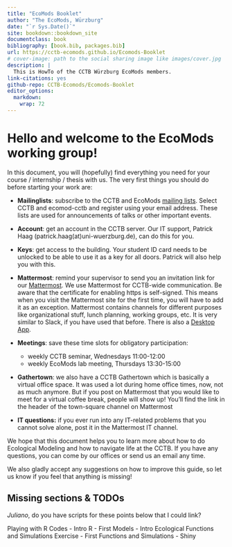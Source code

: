 ```yaml
---
title: "EcoMods Booklet"
author: "The EcoMods, Würzburg"
date: "`r Sys.Date()`"
site: bookdown::bookdown_site
documentclass: book
bibliography: [book.bib, packages.bib]
url: https://cctb-ecomods.github.io/Ecomods-Booklet
# cover-image: path to the social sharing image like images/cover.jpg
description: |
  This is HowTo of the CCTB Würzburg EcoMods members.
link-citations: yes
github-repo: CCTB-Ecomods/Ecomods-Booklet
editor_options: 
  markdown: 
    wrap: 72
---
```


# Hello and welcome to the EcoMods working group!

In this document, you will (hopefully) find everything you need for your
course / internship / thesis with us. The very first things you should
do before starting your work are:

-   **Mailinglists**: subscribe to the CCTB and EcoMods [mailing
    lists](https://lists.uni-wuerzburg.de). Select CCTB and ecomod-cctb
    and register using your email address. These lists are used for
    announcements of talks or other important events.

-   **Account**: get an account in the CCTB server. Our IT support,
    Patrick Haag (patrick.haag(at)uni-wuerzburg.de), can do this for
    you.

-   **Keys**: get access to the building. Your student ID card needs to
    be unlocked to be able to use it as a key for all doors. Patrick
    will also help you with this.

-   **Mattermost**: remind your supervisor to send you an invitation
    link for our
    [Mattermost](https://cctb-intern.biologie.uni-wuerzburg.de). We use
    Mattermost for CCTB-wide communication. Be aware that the
    certificate for enabling https is self-signed. This means when you
    visit the Mattermost site for the first time, you will have to add
    it as an exception. Mattermost contains channels for different
    purposes like organizational stuff, lunch planning, working groups,
    etc. It is very similar to Slack, if you have used that before.
    There is also a [Desktop
    App](https://about.mattermost.com/download/#mattermostApps).

-   **Meetings**: save these time slots for obligatory participation:

    -   weekly CCTB seminar, Wednesdays 11:00-12:00
    -   weekly EcoMods lab meeting, Thursdays 13:30-15:00

-   **Gathertown**: we also have a CCTB Gathertown which is basically a
    virtual office space. It was used a lot during home office times,
    now, not as much anymore. But if you post on Mattermost that you
    would like to meet for a virtual coffee break, people will show up!
    You'll find the link in the header of the town-square channel on
    Mattermost

-   **IT questions:** if you ever run into any IT-related problems that
    you cannot solve alone, post it in the Mattermost IT channel.

We hope that this document helps you to learn more about how to do
Ecological Modeling and how to navigate life at the CCTB. If you have
any questions, you can come by our offices or send us an email any time.

We also gladly accept any suggestions on how to improve this guide, so
let us know if you feel that anything is missing!

## Missing sections & TODOs

*Juliano*, do you have scripts for these points below that I could link?

Playing with R Codes - Intro R - First Models - Intro Ecological
Functions and Simulations Exercise - First Functions and Simulations -
Shiny
